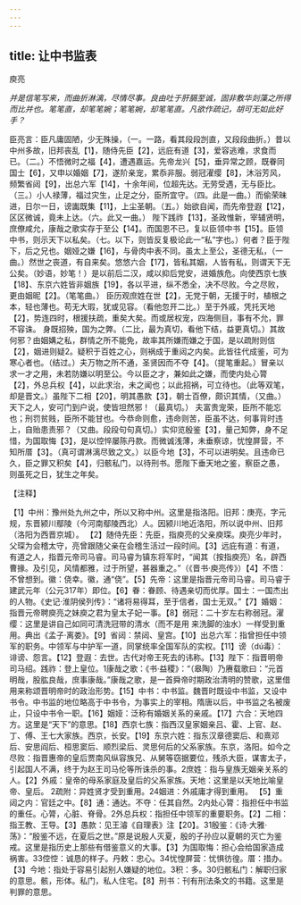 ```yaml
---
---
---
```

title: 让中书监表
---



庾亮

*并是信笔写来，而曲折淋漓，尽情尽事。良由吐于肝膈至诚，固非敷华剡藻之所得而比并也。笔笔直，却笔笔婉；笔笔婉，却笔笔直。凡欲作疏记，胡可无如此好手？*

臣亮言：臣凡庸固陋，少无殊操，（一。一路，看其段段剀直，又段段曲折。）昔以中州多故，旧邦丧乱【1】，随侍先臣【2】，远庇有道【3】，爱容逃难，求食而已。（二。）不悟微时之福【4】，遭遇嘉运。先帝龙兴【5】，垂异常之顾，既眷同国士【6】，又申以婚姻【7】，遂阶亲宠，累忝非服。弱冠濯缨【8】，沐浴芳风，频繁省闼【9】，出总六军【14】，十余年间，位超先达。无劳受遇，无与臣比。（三。）小人禄薄，福过灾生，止足之分，臣所宜守。（四。此是一曲。）而偷荣昧进，日尔一日，谤讟既集【11】，上尘圣朝。（五。）始欲自闻，而先帝登遐【12】，区区微诚，竟未上达。（六。此又一曲。）
陛下践祚【13】，圣政惟新，宰辅贤明，庶僚咸允，康哉之歌实存于至公【14】。而国恩不已，复以臣领中书【15】。臣领中书，则示天下以私矣。（七。以下，则皆反复极论此一“私”字也。）何者？臣于陛下，后之兄也。姻娅之嫌【16】，与骨肉中表不同。虽太上至公，圣德无私，（一曲。）然世之丧道，有自来矣。悠悠六合【17】，皆私其姻，人皆有私，则谓天下无公矣。（妙语，妙笔！）是以前后二汉，咸以抑后党安，进婚族危。向使西京七族【18】、东京六姓皆非姻族【19】，各以平进，纵不悉全，决不尽败。今之尽败，更由姻昵【2】。（笔笔曲。）
臣历观庶姓在世【2】，无党于朝，无援于时，植根之本，轻也薄也。苟无大瑕，犹或见容。（看他忽开二比。）至于外戚，凭托天地【2】，势连四时，根援扶疏，重矣大矣。而或居权宠，四海侧目，事有不允，罪不容诛。
身既招殃，国为之弊。（二比，最为真切，看他下结，益更真切。）其故何邪？由姻媾之私，群情之所不能免，故率其所嫌而嫌之于国，是以疏附则信【2】，姻进则疑2。疑积于百姓之心，则祸成于重闼之内矣。此皆往代成鉴，可为寒心者也。（结过。）夫万物之所不通，圣贤因而不夺【4】。（提笔重起。）冒亲以求一才之用，未若防嫌以明至公。今以臣之才，兼如此之嫌，而使内处心膂【2】，外总兵权【4】，以此求治，未之闻也；以此招祸，可立待也。（此等双笔，却是晋文。）虽陛下二相【20】，明其愚款【3】，朝士百僚，颇识其情，（又曲。）天下之人，安可门到户说，使皆坦然邪！（最真切。）
夫富贵宠荣，臣所不能忘也；刑罚贫贱，臣所不能甘也。今恭命则愈，违命则苦，臣虽不达，何事背时违上，自贻患责邪？（又曲。段段句句真切。）实仰览殷鉴【3】，量己知弊，身不足惜，为国取悔【3】，是以悾悴屡陈丹款。而微诚浅薄，未垂察谅，忧惶屏营，不知所厝【3】。（真可谓淋漓尽致之文。）以臣今地【3】，不可以进明矣。且违命已久，臣之罪又积矣【4】，归骸私门，以待刑书。愿陛下垂天地之鉴，察臣之愚，则虽死之日，犹生之年矣。

【注释】

【1】中州：豫州处九州之中，所以又称中州。这里是指洛阳。旧邦：庚亮，字元规，东晋颍川鄢陵（今河南鄢陵西北）人。因颍川地近洛阳，所以说中州、旧邦（洛阳为西晋京城）。
【2】随侍先臣：先臣，指庾亮的父亲庾琛。庾亮少年时，父琛为会稽太守，亮曾跟随父亲在会稽生活过一段时间。【3】远庇有道：有道，有道之人，指晋元帝司马睿。司马睿为镇东将军时，“闻其（按指庾亮）名，辟西曹掾。及引见，风情都雅，过于所望，甚器重之。”（《晋书·庾亮传》）【4】不悟：不曾想到。徽：侥幸。徽，通“侥”。【5】先帝：这里是指晋元帝司马睿。司马睿于建武元年（公元317年）即位。【6】眷：眷顾、待遇亲切而优厚。国士：一国杰出的人物。《史记·淮阴侯列传》：“诸将易得耳，至于信者，国士无双。”【7】婚姻：指晋元帝聘庾亮之妹庾之君为皇太子妃一事。【8】弱冠：二十岁左右称弱冠。濯缨：这里是讲自己如同可清洗冠带的清水（而不是用
来洗脚的浊水）一样受到重用。典出《孟子·离娄》。【9】省闼：禁闼、皇宫。【10】出总六军：指曾担任中领军的职务。中领军与中护军一道，同掌统率全国军队的实权。【11】谤（dú毒）：诽谤、怨言。【12】登遐：去世。古代对帝王死去的讳称。【13】陛下：指晋明帝司马绍。践祚：登上皇位。1康哉之歌：《书·益稷》：“（皋陶）乃赓载歌曰：“元首明哉，股肱良哉，庶事康哉。”康哉之歌，是一首舜帝时期政治清明的赞歌，这里借用来称颂晋明帝时的政治形势。【15】中书：中书监。魏晋时既设中书监，又设中书令。中书监的地位略高于中书令，为事实上的宰相。隋唐以后，中书监之名被废止，只设中书令一职。【16】姻娅：泛称有婚姻关系的亲戚。【17】六合：天地四方。这里是“天下”的意思。【18】西京七族：指西汉皇家姻亲吕、霍、上官、赵、丁、傅、王七大家族。西京，长安。【19】东京六姓：指东汉章德窦后、和熹邓后、安思阎后、桓思窦后、顺烈梁后、灵思何后的父系家族。东京，洛阳。如今之尽败：指晋惠帝的皇后贾南风纵容族兄、从舅等窃据要位，残杀大臣，谋害太子，引起国人不满，终于为赵王司马伦等所诛杀的事。2庶姓：指与皇族无姻亲关系的人。【2】外戚：皇帝的母系家庭及皇后的父系家族。天地：这里是以天地比喻皇帝、皇后。
2疏附：异姓贤才受到重用。24姻进：外戚庸才得到重用。
【5】重闼之内：官廷之中。【8】通：通达。不夺：任其自然。2内处心膂：指担任中书监的重任。心膂，心脏、脊骨。2外总兵权：指担任中领军的重要职务。【2】二相：指王教、王导。【3】愚款：见王濬《自理表》注【20】。31殷鉴：《诗·大雅·荡》：“殷鉴不远，在夏后之世。”原是说殷人灭夏，殷的子孙应以夏朝的灭亡为鉴戒。这里是指历史上那些有借鉴意义的大事。【3】为国取悔：担心会给国家造成祸害。33倥悾：诚恳的样子。丹敕：忠心。34忧惶屏营：忧惧彷徨。厝：措办。【3】今地：指处于容易引起别人嫌疑的地位。3积：多。30归骸私门：解职归家的意思。骸，形体。私门，私人住宅。【8】刑书：刊有刑法条文的书籍。这里是判罪的意思。